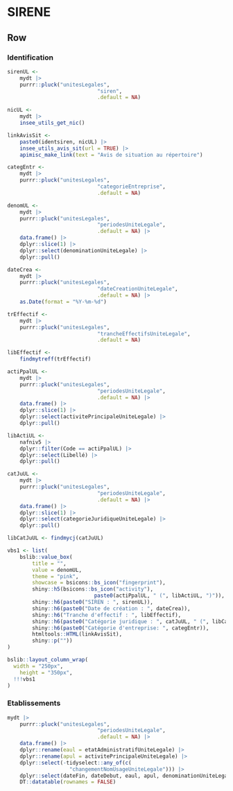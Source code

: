 SIRENE
=====================================================

Row {data-height=500}
-------------------------------------

### Identification

```r
sirenUL <- 
	mydt |> 
	purrr::pluck("unitesLegales",
							 "siren",
							 .default = NA)

nicUL <-
	mydt |> 
	insee_utils_get_nic()

linkAvisSit <- 
	paste0(identsiren, nicUL) |> 
	insee_utils_avis_sit(url = TRUE) |> 
	apimisc_make_link(text = "Avis de situation au répertoire")

categEntr <- 
	mydt |> 
	purrr::pluck("unitesLegales",
							 "categorieEntreprise",
							 .default = NA)

denomUL <- 
	mydt |> 
	purrr::pluck("unitesLegales",
							 "periodesUniteLegale",
							 .default = NA) |> 
	data.frame() |> 
	dplyr::slice(1) |> 
	dplyr::select(denominationUniteLegale) |> 
	dplyr::pull()

dateCrea <- 
	mydt |> 
	purrr::pluck("unitesLegales",
							 "dateCreationUniteLegale",
							 .default = NA) |> 
	as.Date(format = "%Y-%m-%d")

trEffectif <- 
	mydt |> 
	purrr::pluck("unitesLegales",
							 "trancheEffectifsUniteLegale",
							 .default = NA)

libEffectif <- 
	findmytreff(trEffectif)

actiPpalUL <- 
	mydt |> 
	purrr::pluck("unitesLegales",
							 "periodesUniteLegale",
							 .default = NA) |> 
	data.frame() |> 
	dplyr::slice(1) |> 
	dplyr::select(activitePrincipaleUniteLegale) |> 
	dplyr::pull()

libActiUL <- 
	nafniv5 |> 
	dplyr::filter(Code == actiPpalUL) |> 
	dplyr::select(Libellé) |> 
	dplyr::pull()

catJuUL <- 
	mydt |> 
	purrr::pluck("unitesLegales",
							 "periodesUniteLegale",
							 .default = NA) |> 
	data.frame() |> 
	dplyr::slice(1) |> 
	dplyr::select(categorieJuridiqueUniteLegale) |> 
	dplyr::pull()

libCatJuUL <- findmycj(catJuUL)

vbs1 <- list(
	bslib::value_box(
		title = "",
		value = denomUL,
		theme = "pink",
		showcase = bsicons::bs_icon("fingerprint"),
		shiny::h5(bsicons::bs_icon("activity"),
							paste0(actiPpalUL, " (", libActiUL, ")")),
		shiny::h6(paste0("SIREN : ", sirenUL)),
		shiny::h6(paste0("Date de création : ", dateCrea)),
		shiny::h6("Tranche d'effectif : ", libEffectif),
		shiny::h6(paste0("Catégorie juridique : ", catJuUL, " (", libCatJuUL, ")")),
		shiny::h6(paste0("Catégorie d'entreprise: ", categEntr)),
		htmltools::HTML(linkAvisSit),
		shiny::p(""))
)

bslib::layout_column_wrap(
  width = "250px",
	height = "350px",
  !!!vbs1
)
```

### Etablissements

```r
mydt |> 
	purrr::pluck("unitesLegales",
							 "periodesUniteLegale",
							 .default = NA) |> 
	data.frame() |> 
	dplyr::rename(eaul = etatAdministratifUniteLegale) |> 
	dplyr::rename(apul = activitePrincipaleUniteLegale) |> 
	dplyr::select(-tidyselect::any_of(c(
					"changementNomUsageUniteLegale"))) |> 
	dplyr::select(dateFin, dateDebut, eaul, apul, denominationUniteLegale) |> 
	DT::datatable(rownames = FALSE)
```

